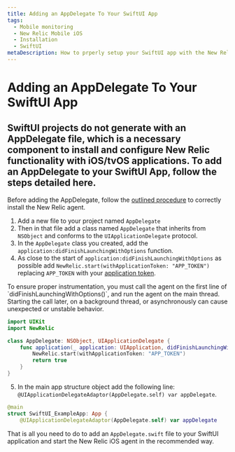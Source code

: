 ```yaml
---
title: Adding an AppDelegate To Your SwiftUI App
tags:
  - Mobile monitoring
  - New Relic Mobile iOS
  - Installation
  - SwiftUI
metaDescription: How to prperly setup your SwiftUI app with the New Relic agent.
---
```


# Adding an AppDelegate To Your SwiftUI App
## SwiftUI projects do not generate with an AppDelegate file, which is a necessary component to install and configure New Relic functionality with iOS/tvOS applications. To add an AppDelegate to your SwiftUI App, follow the steps detailed here.
Before adding the AppDelegate, follow the [outlined procedure](/docs/mobile-monitoring/new-relic-mobile-ios/installation/spm-installation) to correctly install the New Relic agent. 

1. Add a new file to your project named `AppDelegate`
2. Then in that file add a class named `AppDelegate` that inherits from `NSObject` and conforms to the `UIApplicationDelegate` protocol. 
3. In the `AppDelegate` class you created, add the `application:didFinishLaunchingWithOptions` function. 
4. As close to the start of `application:didFinishLaunchingWithOptions` as possible add `NewRelic.start(withApplicationToken: "APP_TOKEN")` replacing `APP_TOKEN` with your [application token](/docs/mobile-apps/viewing-your-application-token).

<Callout variant="important">
    To ensure proper instrumentation, you must call the agent on the first line of `didFinishLaunchingWithOptions()`, and run the agent on the main thread. Starting the call later, on a background thread, or asynchronously can cause unexpected or unstable behavior.
</Callout>

```swift
import UIKit
import NewRelic

class AppDelegate: NSObject, UIApplicationDelegate {
    func application(_ application: UIApplication, didFinishLaunchingWithOptions launchOptions: [UIApplication.LaunchOptionsKey : Any]? = nil) -> Bool {
        NewRelic.start(withApplicationToken: "APP_TOKEN")
        return true
    }
}
```

5. In the main app structure object add the following line: `@UIApplicationDelegateAdaptor(AppDelegate.self) var appDelegate`. 

```swift
@main
struct SwiftUI_ExampleApp: App {
    @UIApplicationDelegateAdaptor(AppDelegate.self) var appDelegate
```

That is all you need to do to add an `AppDelegate.swift` file to your SwiftUI application and start the New Relic iOS agent in the recommended way.

<InstallFeedback />
